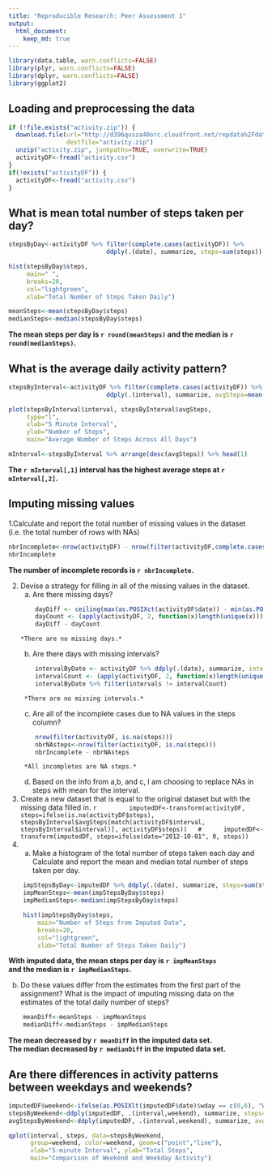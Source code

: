 ```yaml
---
title: "Reproducible Research: Peer Assessment 1"
output: 
  html_document:
    keep_md: true
---
```

```r
library(data.table, warn.conflicts=FALSE)
library(plyr, warn.conflicts=FALSE)
library(dplyr, warn.conflicts=FALSE)
library(ggplot2)
```

## Loading and preprocessing the data
```r
if (!file.exists("activity.zip")) {
  download.file(url="http://d396qusza40orc.cloudfront.net/repdata%2Fdata%2Factivity.zip", 
                destfile="activity.zip")
  unzip("activity.zip", junkpaths=TRUE, overwrite=TRUE)
  activityDF<-fread("activity.csv")
}
if(!exists("activityDF")) {
  activityDF<-fread("activity.csv")
}
```

## What is mean total number of steps taken per day?
```r
stepsByDay<-activityDF %>% filter(complete.cases(activityDF)) %>%
                           ddply(.(date), summarize, steps=sum(steps))
```

```r
hist(stepsByDay$steps, 
     main=" ",
     breaks=20,
     col="lightgreen",
     xlab="Total Number of Steps Taken Daily")
```

```r
meanSteps<-mean(stepsByDay$steps)
medianSteps<-median(stepsByDay$steps)
```

**The mean steps per day is `r round(meanSteps)` and the median is `r round(medianSteps)`. **  


## What is the average daily activity pattern?
```r
stepsByInterval<-activityDF %>% filter(complete.cases(activityDF)) %>%
                           ddply(.(interval), summarize, avgSteps=mean(steps))
```

```r
plot(stepsByInterval$interval, stepsByInterval$avgSteps, 
     type="l",
     xlab="5 Minute Interval",
     ylab="Number of Steps",
     main="Average Number of Steps Across All Days")
```

```r
mInterval<-stepsByInterval %>% arrange(desc(avgSteps)) %>% head(1)
```
**The `r mInterval[,1]` interval has the highest average steps at `r mInterval[,2]`.**

## Imputing missing values
1.Calculate and report the total number of missing values in the dataset (i.e. the total number of rows with NAs)
```r
nbrIncomplete<-nrow(activityDF) - nrow(filter(activityDF,complete.cases(activityDF)))
nbrIncomplete
```
**The number of incomplete records is `r nbrIncomplete`. **

2. Devise a strategy for filling in all of the missing values in the dataset. 
    a) Are there missing days? 
    ```r
        dayDiff <- ceiling(max(as.POSIXct(activityDF$date)) - min(as.POSIXct(activityDF$date)))
        dayCount <- (apply(activityDF, 2, function(x)length(unique(x))))[2]
        dayDiff - dayCount
    ```
       *There are no missing days.*
    b) Are there days with missing intervals?
    ```r
        intervalByDate <- activityDF %>% ddply(.(date), summarize, intervals=length(interval))
        intervalCount <- (apply(activityDF, 2, function(x)length(unique(x))))[3]
        intervalByDate %>% filter(intervals != intervalCount)
    ```
        *There are no missing intervals.*
    c) Are all of the incomplete cases due to NA values in the steps column? 
    ```r
        nrow(filter(activityDF, is.na(steps)))
        nbrNAsteps<-nrow(filter(activityDF, is.na(steps)))
        nbrIncomplete - nbrNAsteps
    ```
        *All incompletes are NA steps.*
    d) Based on the info from a,b, and c, I am choosing to replace NAs in steps with mean for the
       interval. 
3. Create a new dataset that is equal to the original dataset 
   but with the missing data filled in.
    ```r
        imputedDF<-transform(activityDF, steps=ifelse(is.na(activityDF$steps), stepsByInterval$avgSteps[match(activityDF$interval, stepsByInterval$interval)], activityDF$steps))
  #      imputedDF<-transform(imputedDF, steps=ifelse(date="2012-10-01", 0, steps))
    ```
4. a) Make a histogram of the total number of steps taken each day 
   and Calculate and report the mean and median total number of steps taken per day. 
   
```r
    impStepsByDay<-imputedDF %>% ddply(.(date), summarize, steps=sum(steps))
    impMeanSteps<-mean(impStepsByDay$steps)
    impMedianSteps<-median(impStepsByDay$steps)
```
    
```r
    hist(impStepsByDay$steps, 
        main="Number of Steps from Imputed Data",
        breaks=20,
        col="lightgreen",
        xlab="Total Number of Steps Taken Daily")
```

   **With imputed data, the mean steps per day is `r impMeanSteps`**  
   **and the median is `r impMedianSteps`.**
   
   b) Do these values differ from the estimates from the first part of the assignment? 
   What is the impact of imputing missing data on the estimates 
   of the total daily number of steps?
   
```r
    meanDiff<-meanSteps - impMeanSteps
    medianDiff<-medianSteps - impMedianSteps
```
   
   **The mean decreased by `r meanDiff` in the imputed data set.**  
   **The median decreased by `r medianDiff` in the imputed data set.**

   
## Are there differences in activity patterns between weekdays and weekends?
```r
imputedDF$weekend<-ifelse(as.POSIXlt(imputedDF$date)$wday == c(0,6), "WEEKEND",  "WEEKDAY")
stepsByWeekend<-ddply(imputedDF, .(interval,weekend), summarize, steps=sum(steps))
avgStepsByWeekend<-ddply(imputedDF, .(interval,weekend), summarize, avgSteps=mean(steps))
```
```r
qplot(interval, steps, data=stepsByWeekend, 
      group=weekend, color=weekend, geom=c("point","line"),
      xlab="5-minute Interval", ylab="Total Steps", 
      main="Comparison of Weekend and Weekday Activity")

```
